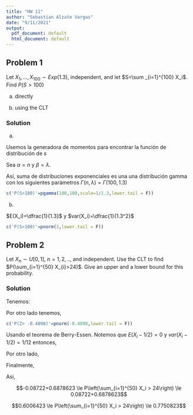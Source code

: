 ```yaml
---
title: "HW 11"
author: "Sebastian Alzate Vargas"
date: "9/11/2021"
output:
  pdf_document: default
  html_document: default
---
```


## Problem 1
Let $X_1,...,X_{100}\sim Exp(1.3)$, independent, and let $S=\sum _{i=1}^{100} X_i$. Find $P(S>100)$

(a) directly

(b) using the CLT

### Solution 

(a) 

Usemos la generadora de momentos para encontrar la función de distribución de $s$

\begin{align*}
    \psi(s)&=\psi\left(\sum _{i=1}^{100} X_i \right)\\
    &= \psi\left( X_i \right)^n, \hspace{1 cm} \textit{$X_i'$s son independientes}\\ 
    &= \left(\dfrac{1}{1-t/\lambda} \right)^n
\end{align*}

Sea $\alpha=n$ y $\beta=\lambda$.

Así, suma de distribuciones exponenciales es una una distribución gamma con los siguientes parámetros $\Gamma(n,\lambda)=\Gamma(100,1.3)$ 

\begin{align*}
    P(S>100)=pgamma(100,100,1.3,lower.tail = F)
\end{align*}

```r
c('P(S>100)'=pgamma(100,100,scale=1/1.3,lower.tail = F))
```



(b) 

$E(X_i)=\dfrac{1}{1.3}$ y $var(X_i)=\dfrac{1}{1.3^2}$

\begin{align*}
     P(S>100)&= P\left(\overline{X}>1\right)\\
     &=P\left(\dfrac{\overline{X}-1/1.3}{\frac{1}{1.3\sqrt{100}}}>\dfrac{1-1/1.3}{\frac{1}{1.3\sqrt{100}}}\right)\\
     &=P\left(\dfrac{\overline{X}-1/1.3}{\frac{1}{1.3\sqrt{100}}}>3\right)\\
     &=1-\Phi(3)\\
     &=pnorm(3,lower.tail = F)
\end{align*}

```r
c('P(S>100)'=pnorm(3,lower.tail = F))
```


## Problem 2
Let $X_n\sim U[0,1]$, $n=1,2,..$, and independent. Use the CLT to find $P(\sum_{i=1}^{50} X_{i}>24)$. Give an upper and a lower bound for this probability.

### Solution 


Tenemos:

\begin{align*}
E(X_n)= \frac{1}{2},\hspace{0.5 cm} Var(X_n)= \frac{1}{12}
\end{align*}

Por otro lado tenemos, 

\begin{align*}
P\left(\sum_{i=1}^{50} X_i > 24\right) &=P\left(\dfrac{\sum_{i=1}^{50} X_i}{50} >\dfrac{24}{50}\right)\\ \\
&=P\left(\bar{X} > \dfrac{24}{50} \right) \\ \\
&=P\left( \sqrt{50}\frac{\bar{X} - 1/2}{\sqrt{1/12}} > \sqrt{50}\frac{24/50 - 1/2}{\sqrt{1/12}}  \right)\\ \\
&=P\left( \sqrt{50}\frac{\bar{X} - 1/2}{\sqrt{1/12}} > -0.4898 \right)\\ \\
&= P\left( Z> -0.4898 \right)\\ \\
&=pnorm(-0.4898,lower.tail = F)
\end{align*}

```r
c('P(Z> -0.4898)'=pnorm(-0.4898,lower.tail = F))
```


Usando el teorema de Berry-Essen. Notemos que $E(X_i-1/2)=0$ y $var(X_i-1/2)=1/12$ entonces,

\begin{align*}
    \left| P\left( \sqrt{50}\frac{\bar{X} - 1/2}{\sqrt{1/12}}<x\right)-\Phi(x) \right| &\le \dfrac{0.4748\rho}{\sigma^3\sqrt{n}}\\ \\
    \left|P\left(\sum_{i=1}^{50} X_i < 24\right)-\Phi(-0.4898) \right| &\le \dfrac{0.4748\rho}{\sqrt{1/12}^3\sqrt{50}} \\ \\
    \left|P\left(\sum_{i=1}^{50} X_i > 24\right)-\Phi(0.4898) \right| &\le \dfrac{0.4748\rho}{\sqrt{1/12}^3\sqrt{50}}
\end{align*}

Por otro lado,

\begin{align*}
\rho &= \int_0^{1} |x-1/2|^3dx\\
&=\int_0^{1/2} -(x-1/2)^3dx + \int_{1/2}^1 (x-1/2)^3dx\\
&= \frac{-(x-1/2)^4}{4}|_0^{0.5} +\frac{(x-1/2)^4}{4}|_{0.5}^1\\ 
&= \frac{(0-1/2)^4}{4} +\frac{(1-1/2)^4}{4}\\
&= \frac{2(1/2)^4}{4}\\
&= \dfrac{1}{32}
\end{align*}

Finalmente,

\begin{align*}
    \left|P\left(\sum_{i=1}^{50} X_i > 24\right)-\Phi(0.4898) \right| &\le \dfrac{0.4748\cdot  1/32}{\sqrt{1/12}^3\sqrt{50}}\\ \\
    \left|P\left(\sum_{i=1}^{50} X_i > 24\right)-0.6878623 \right| &\le 0.08722
\end{align*}


Asi,

$$-0.08722+0.6878623 \le P\left(\sum_{i=1}^{50} X_i > 24\right) \le 0.08722+0.6878623$$

$$0.6006423 \le P\left(\sum_{i=1}^{50} X_i > 24\right) \le 0.7750823$$